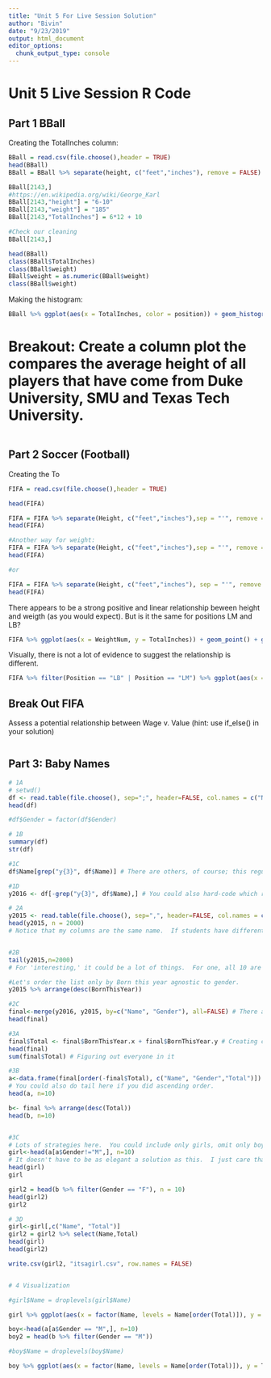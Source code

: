 ```yaml
---
title: "Unit 5 For Live Session Solution"
author: "Bivin"
date: "9/23/2019"
output: html_document
editor_options: 
  chunk_output_type: console
---
```



# Unit 5 Live Session R Code

## Part 1 BBall

Creating the TotalInches column:
```r
BBall = read.csv(file.choose(),header = TRUE)
head(BBall)
BBall = BBall %>% separate(height, c("feet","inches"), remove = FALSE) %>% mutate(TotalInches = 12*as.numeric(feet) + as.numeric(inches))

BBall[2143,]
#https://en.wikipedia.org/wiki/George_Karl
BBall[2143,"height"] = "6-10"
BBall[2143,"weight"] = "185"
BBall[2143,"TotalInches"] = 6*12 + 10

#Check our cleaning
BBall[2143,]

head(BBall)
class(BBall$TotalInches)
class(BBall$weight)
BBall$weight = as.numeric(BBall$weight)
class(BBall$weight)

```

Making the histogram:
```r
BBall %>% ggplot(aes(x = TotalInches, color = position)) + geom_histogram() + facet_wrap(~position)
```

# Breakout: Create a column plot the compares the average height of all players that have come from Duke University, SMU and Texas Tech University.  
```r

```

## Part 2 Soccer (Football)

Creating the To
```r
FIFA = read.csv(file.choose(),header = TRUE)

head(FIFA)

FIFA = FIFA %>% separate(Height, c("feet","inches"),sep = "'", remove = FALSE) %>% mutate(TotalInches = 12*as.numeric(feet) + as.numeric(inches)) %>% mutate(WeightNum = as.numeric(str_sub(FIFA$Weight,1,3)))
head(FIFA)

#Another way for weight:
FIFA = FIFA %>% separate(Height, c("feet","inches"),sep = "'", remove = FALSE) %>% mutate(TotalInches = 12*as.numeric(feet) + as.numeric(inches)) %>% mutate(WeightNum2 = as.numeric(str_replace(FIFA$Weight, "lbs", "")))
head(FIFA)

#or 

FIFA = FIFA %>% separate(Height, c("feet","inches"), sep = "'", remove = FALSE) %>% mutate(TotalInches = 12*as.numeric(feet) + as.numeric(inches)) %>% mutate(WeightNum3 = as.numeric(str_replace(FIFA$Weight, "...$", "")))
head(FIFA)

```

There appears to be a strong positive and linear relationship beween height and weigth (as you would expect).  But is it the same for positions LM and LB?
```r
FIFA %>% ggplot(aes(x = WeightNum, y = TotalInches)) + geom_point() + ggtitle("Height v. Weight")
```

Visually, there is not a lot of evidence to suggest the  relationship is different. 
```r
FIFA %>% filter(Position == "LB" | Position == "LM") %>% ggplot(aes(x = WeightNum, y = TotalInches, color = Position)) + geom_point() + geom_smooth(method = "lm") + ggtitle("Height v. Weight (LM vs. LB)") +facet_wrap(~Position) + xlab("Weight (lbs)") + ylab("Height (inches)")

```

## Break Out FIFA
Assess a potential relationship between Wage v. Value (hint: use if_else() in your solution)
```r


```


## Part 3: Baby Names

```r
# 1A
# setwd()
df <- read.table(file.choose(), sep=";", header=FALSE, col.names = c("Name", "Gender", "BornThisYear"))
head(df)

#df$Gender = factor(df$Gender)

# 1B
summary(df)
str(df)

#1C
df$Name[grep("y{3}", df$Name)] # There are others, of course; this regular expression does not even say it's at the end of the word

#1D 
y2016 <- df[-grep("y{3}", df$Name),] # You could also hard-code which row it is, but I recommend this.

# 2A
y2015 <- read.table(file.choose(), sep=",", header=FALSE, col.names = c("Name", "Gender", "BornThisYear"))
head(y2015, n = 2000)
# Notice that my columns are the same name.  If students have different names, the code below changes a little.


#2B
tail(y2015,n=2000)
# For 'interesting,' it could be a lot of things.  For one, all 10 are male.  All 10 start with the letter Z.  All are unpopular names. The data set is ordered by gender and then by BornThisYear and then alphabetically by Name.  

#Let's order the list only by Born this year agnostic to gender.
y2015 %>% arrange(desc(BornThisYear))

#2C
final<-merge(y2016, y2015, by=c("Name", "Gender"), all=FALSE) # There are other combinations of this.  Inner Join
head(final)

#3A
final$Total <- final$BornThisYear.x + final$BornThisYear.y # Creating column
head(final)
sum(final$Total) # Figuring out everyone in it

#3B
a<-data.frame(final[order(-final$Total), c("Name", "Gender","Total")]) 
# You could also do tail here if you did ascending order.
head(a, n=10)

b<- final %>% arrange(desc(Total))
head(b, n=10)


#3C
# Lots of strategies here.  You could include only girls, omit only boys, use group bys, etc.  Use your judgment as grader.
girl<-head(a[a$Gender!="M",], n=10)
# It doesn't have to be as elegant a solution as this.  I just care that they get around here.
head(girl)
girl

girl2 = head(b %>% filter(Gender == "F"), n = 10)
head(girl2)
girl2

# 3D
girl<-girl[,c("Name", "Total")]
girl2 = girl2 %>% select(Name,Total)
head(girl)
head(girl2)

write.csv(girl2, "itsagirl.csv", row.names = FALSE)


# 4 Visualization

#girl$Name = droplevels(girl$Name)

girl %>% ggplot(aes(x = factor(Name, levels = Name[order(Total)]), y = Total, color = Name)) + geom_col() + ggtitle("Top 10 Girl Names!") + theme(legend.position = "none") + xlab("Name")

boy<-head(a[a$Gender == "M",], n=10)
boy2 = head(b %>% filter(Gender == "M"))

#boy$Name = droplevels(boy$Name)

boy %>% ggplot(aes(x = factor(Name, levels = Name[order(Total)]), y = Total, col = Name)) + geom_col() + ggtitle("Top 10 Boy Names!") + theme(legend.position = "none") + xlab("Name")

```
